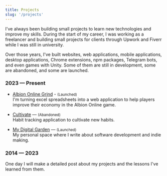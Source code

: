 ```yaml
---
title: Projects
slug: '/projects'
---
```


I've always been building small projects to learn new technologies and improve my skills. During the start of my career, I was working as a freelancer and building small projects for clients through Upwork and Fiverr while I was still in university.

Over those years, I've built websites, web applications, mobile applications, desktop applications, Chrome extensions, npm packages, Telegram bots, and even games with Unity. Some of them are still in development, some are abandoned, and some are launched.

### 2023 — Present

- [Albion Online Grind](https://albiononlinegrind.com/) - <small>(Launched)</small> <br/> I'm turning excel spreadsheets into a web application to help players improve their economy in the Albion Online game.

- [Cultivate](/why-i-regret-not-launching-my-side-project) — <small>(Abandoned)</small> <br/> Habit tracking application to cultivate new habits.

- [My Digital Garden](/blog) — <small>(Launched)</small> <br/> My personal space where I write about software development and indie making.

### 2014 — 2023

One day I will make a detailed post about my projects and the lessons I've learned from them.
